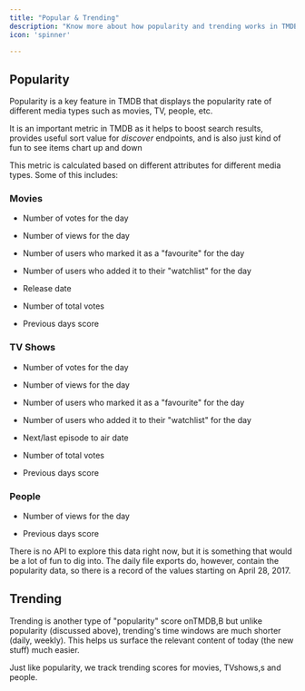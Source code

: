 ```yaml
---
title: "Popular & Trending"
description: "Know more about how popularity and trending works in TMDB"
icon: 'spinner'

---
```


## Popularity

Popularity is a key feature in TMDB that displays the popularity rate of different media types such as movies, TV, people, etc.&#x20;

It is an important metric in TMDB as it helps to boost search results, provides useful sort value for *discover* endpoints, and is also just kind of fun to see items chart up and down

This metric is calculated based on different attributes for different media types. Some of this includes:

### Movies

* Number of votes for the day

* Number of views for the day

* Number of users who marked it as a "favourite" for the day

* Number of users who added it to their "watchlist" for the day

* Release date

* Number of total votes

* Previous days score

### &#xA;TV Shows

* Number of votes for the day

* Number of views for the day

* Number of users who marked it as a "favourite" for the day

* Number of users who added it to their "watchlist" for the day

* Next/last episode to air date

* Number of total votes

* Previous days score

### People

* Number of views for the day

* Previous days score

There is no API to explore this data right now, but it is something that would be a lot of fun to dig into. The daily file exports do, however, contain the popularity data, so there is a record of the values starting on April 28, 2017.

## Trending



Trending is another type of "popularity" score onTMDB,B but unlike popularity (discussed above), trending's time windows are much shorter (daily, weekly). This helps us surface the relevant content of today (the new stuff) much easier.

Just like popularity, we track trending scores for movies, TVshows,s and people.